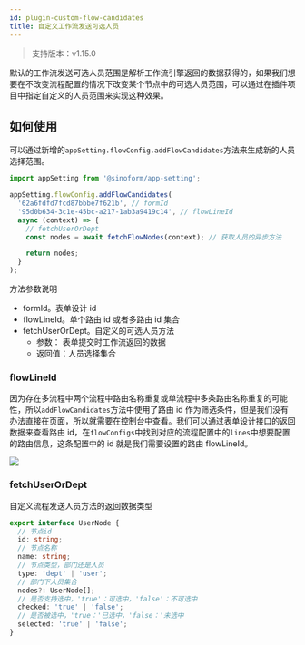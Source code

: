 ```yaml
---
id: plugin-custom-flow-candidates
title: 自定义工作流发送可选人员
---
```


> 支持版本：v1.15.0

默认的工作流发送可选人员范围是解析工作流引擎返回的数据获得的，如果我们想要在不改变流程配置的情况下改变某个节点中的可选人员范围，可以通过在插件项目中指定自定义的人员范围来实现这种效果。

## 如何使用

可以通过新增的`appSetting.flowConfig.addFlowCandidates`方法来生成新的人员选择范围。

```typescript
import appSetting from '@sinoform/app-setting';

appSetting.flowConfig.addFlowCandidates(
  '62a6fdfd7fcd87bbbe7f621b', // formId
  '95d0b634-3c1e-45bc-a217-1ab3a9419c14', // flowLineId
  async (context) => {
    // fetchUserOrDept
    const nodes = await fetchFlowNodes(context); // 获取人员的异步方法

    return nodes;
  }
);
```

方法参数说明

- formId。表单设计 id
- flowLineId。单个路由 id 或者多路由 id 集合
- fetchUserOrDept。自定义的可选人员方法
  - 参数： 表单提交时工作流返回的数据
  - 返回值：人员选择集合

### flowLineId

因为存在多流程中两个流程中路由名称重复或单流程中多条路由名称重复的可能性，所以`addFlowCandidates`方法中使用了路由 id 作为筛选条件，但是我们没有办法直接在页面，所以就需要在控制台中查看。我们可以通过表单设计接口的返回数据来查看路由 id，在`flowConfigs`中找到对应的流程配置中的`lines`中想要配置的路由信息，这条配置中的 id 就是我们需要设置的路由 flowLineId。

![](assets/flow-route-id.png)

### fetchUserOrDept

自定义流程发送人员方法的返回数据类型

```typescript
export interface UserNode {
  // 节点id
  id: string;
  // 节点名称
  name: string;
  // 节点类型，部门还是人员
  type: 'dept' | 'user';
  // 部门下人员集合
  nodes?: UserNode[];
  // 是否支持选中，'true'：可选中，'false'：不可选中
  checked: 'true' | 'false';
  // 是否被选中，'true：'已选中，'false：'未选中
  selected: 'true' | 'false';
}
```
